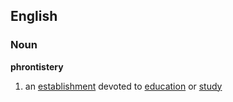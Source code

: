 ==English==
=== Noun ===
'''phrontistery'''
# an [[establishment]] devoted to [[education]] or [[study]]